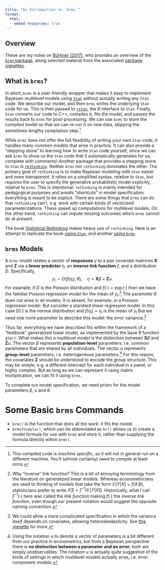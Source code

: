 ```yaml
---
title: "An Introduction to `brms`"
format: 
  html:
    embed-resources: true
---
```


## Overview 

These are my notes on [Bürkner (2017)](./references/Buerkner-2017.pdf), who provides an overview of the [`brms` package](https://paul-buerkner.github.io/brms/), along selected material from the associated [package vignettes](https://paul-buerkner.github.io/brms/articles/index.html).

## What is `brms`?

In short, `brms` is a user-friendly wrapper that makes it easy to implement Bayesian multilevel models using [`Stan`](https://mc-stan.org/) without actually writing any `Stan` code. 
We describe our model, and then `brms` writes the underlying `Stan` code for us. 
This is then passed to [`rstan`](https://mc-stan.org/rstan/), the R interface to `Stan`.
Finally, `Stan` converts our code to C++, compiles it, fits the model, and passes the results back to `brms` for post-processing.
We can use `brms` to store the compiled model so that we can re-run it on new data, skipping the sometimes lengthy compilation step.^[This compiled code is *machine specific*, so it will not in general run on a different machine. You'll (almost certainly) need to compile at least once.]

While `brms` does not offer the full flexibility of writing your own `Stan` code, it handles many common models that arise in practice. 
It can also provide a "stepping stone" to learning how to write `Stan` code yourself, since we can ask `brms` to show us the `Stan` code that it automatically generates for us, complete with comments! Another package that provides a stepping stone to `Stan` is [`rethinking`](https://github.com/rmcelreath/rethinking). 
Neither `brms` nor `rethinking` dominates the other. 
The primary goal of `rethinking` is to make Bayesian modeling with `Stan` easier and *more transparent*. 
It relies on a simplified syntax, relative to `Stan`, but requires the user to specify the generative probabilistic model *explicitly*, relative to `brms`.
This is intentional: `rethinking` is mainly intended for pedagogical purposes and avoids "shortcuts" in model specification: everything is meant to be *explicit*.
There are some things that `brms` can do that `rethinking` can't, e.g. work with certain kinds of vectorized parameterizations. 
These speed up computations for multilevel models.
On the other hand, `rethinking` can impute missing outcomes which `brms` cannot do at present.

The book [Statistical Rethinking](https://xcelab.net/rm/statistical-rethinking/) makes heavy use of `rethinking`. 
Here is an attempt to replicate the book [using `Stan`](https://vincentarelbundock.github.io/rethinking2/), and another [using `brms`](https://bookdown.org/content/4857/).


## `brms` Models

A `brms` model relates a vector of **responses** $y$ to a pair covariate matrices $\mathbf{X}$ and $\mathbf{Z}$ via a **linear predictor** $\eta$,  an **inverse link function** $f$, and a distribution $D$.
Specifically, 
$$
y_i \sim D\left(f(\eta_i), \theta \right), \quad \eta = \mathbf{X}\beta + \mathbf{Z}u.
$$
For example, if $D$ is the Poisson distribution and $f(\cdot) = \exp(\cdot)$ then we have the familiar Poisson regression model for the mean of $y_i$.^[Why "inverse" link function? This is a bit of annoying terminology from the literature on generalized linear models. Whereas econometricians are used to thinking of models that take the form $\mathbb{E}[Y|X]=f(X'\beta)$, statisticians prefer to write $X'\beta = f^{-1}(\mathbb{E}[Y|X])$. Historically, what I call $f^{-1}(\cdot)$ here was called the *link function* making $f(\cdot)$ the *inverse link function*, even though our present notation would suggest the opposite naming convention.] 
The parameter $\theta$ does not arise in all models. 
It is absent, for example, in a Poisson regression model. 
But consider a standard linear regression model.
In this case $D(\cdot)$ is the normal distribution and $f(\eta_i) = \eta_i$ is the mean of $y_i$
But we need one more parameter to describe this model: the error variance.^[We could allow a more complicated specification in which the variance *itself* depends on covariates, allowing heteroskedasticity. See [this vignette](https://paul-buerkner.github.io/brms/articles/brms_distreg.html) for more.]

Thus far, everything we have described fits within the framework of a "textbook" generalized linear model, as implemented by the base R function `glm()`.
What makes this a *multilevel model* is the distinction between $\mathbf{X}\beta$ and $\mathbf{Z}u$.
The vector $\beta$ represents **population-level** parameters, i.e. common parameters that are shared by all individuals.
The vector $u$ represents **group-level** parameters, i.e. heterogeneous parameters.^[Using the notation $u$ to denote a vector of parameters is a bit different from our practice in econometrics, but from a Bayesian perspective there is **no distinction between a parameter and an error**; both are simply unobservables. The notation $u$ is actually quite suggestive of the kinds of settings in which multilevel models actually arise, i.e. error component models.]
For this reason, the covariates $\mathbf{Z}$ should be understood to encode the group structure.
This may be simple, e.g. a different intercept for each individual in a panel, or highly complex.
But as long as we can represent it using matrix multiplication, we can fit it using `brms`.


To complete our model specification, we need priors for the model parameters $\beta$, $u$ and $\theta$.


\begin{aligned}
u &\sim N(\mathbf{0}, \boldsymbol{\Sigma})\\
\theta &\sim \text{Any 1-dimensional prior from Stan}
\end{aligned}

# Some Basic `brms` Commands

- `brm()` is the function that does all the work: it fits the model.
- `brmsformula()`, which can be abbreviated as `br()` allows us to create a model formula for use with `brms` and store it, rather than supplying the formula directly within `brm()`.

